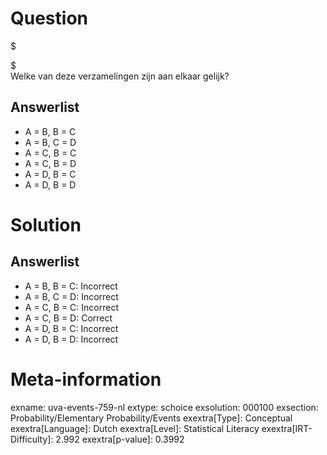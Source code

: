Question
========

$ \begin{aligned} A & = \left \{ x \mid x = 2k, k \in Z \right
\}\\ B & = \left \{ x \mid x = 2k + 1, k \in Z \right \}\\ C
& = \left \{ x \mid x = 2(k + 1), k \in Z \right \}\\ D & =
\left \{ x \mid x = 2k - 1, k \in Z \right \} \end{aligned} $\
Welke van deze verzamelingen zijn aan elkaar gelijk?

Answerlist
----------

* A = B, B = C
* A = B, C = D
* A = C, B = C
* A = C, B = D
* A = D, B = C
* A = D, B = D

Solution
========

Answerlist
----------

* A = B, B = C: Incorrect
* A = B, C = D: Incorrect
* A = C, B = C: Incorrect
* A = C, B = D: Correct
* A = D, B = C: Incorrect
* A = D, B = D: Incorrect

Meta-information
================
exname: uva-events-759-nl
extype: schoice
exsolution: 000100
exsection: Probability/Elementary Probability/Events
exextra[Type]: Conceptual
exextra[Language]: Dutch
exextra[Level]: Statistical Literacy
exextra[IRT-Difficulty]: 2.992
exextra[p-value]: 0.3992
